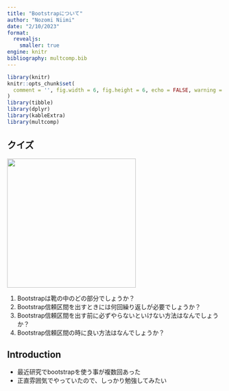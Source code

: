 ```yaml
---
title: "Bootstrapについて"
author: "Nozomi Niimi"
date: "2/10/2023"
format:
  revealjs:
    smaller: true
engine: knitr
bibliography: multcomp.bib
---
```


```r
library(knitr)
knitr::opts_chunk$set(
  comment = '', fig.width = 6, fig.height = 6, echo = FALSE, warning = FALSE
)
library(tibble)
library(dplyr)
library(kableExtra)
library(multcomp)
```

## クイズ

![](images/bootstrap_quiz.jpeg){height="300px" fig-align="center"}

1.  Bootstrapは靴の中のどの部分でしょうか？
2.  Bootstrap信頼区間を出すときには何回繰り返しが必要でしょうか？
3.  Bootstrap信頼区間を出す前に必ずやらないといけない方法はなんでしょうか？
4.  Bootstrap信頼区間の時に良い方法はなんでしょうか？

## Introduction

-   最近研究でbootstrapを使う事が複数回あった
-   正直雰囲気でやっていたので、しっかり勉強してみたい
